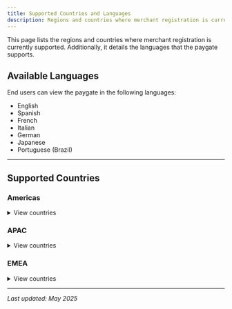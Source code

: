 ```yaml
---
title: Supported Countries and Languages
description: Regions and countries where merchant registration is currently supported.
---
```


This page lists the regions and countries where merchant registration is currently supported. Additionally, it details the languages that the paygate supports.

## Available Languages

End users can view the paygate in the following languages:

* English
* Spanish
* French
* Italian
* German
* Japanese
* Portuguese (Brazil)

---

## Supported Countries

### Americas

<details>
<summary>View countries</summary>

| Country Code | Country            |
| ------------ | ------------------ |
| EC           | 🇪🇨 Ecuador       |
| UY           | 🇺🇾 Uruguay       |
| ES           | 🇪🇸 Spain         |
| PR           | 🇵🇷 Puerto Rico   |
| PA           | 🇵🇦 Panama        |
| PE           | 🇵🇪 Peru          |
| CL           | 🇨🇱 Chile         |
| CO           | 🇨🇴 Colombia      |
| MX           | 🇲🇽 Mexico        |
| AR           | 🇦🇷 Argentina     |
| CA           | 🇨🇦 Canada        |
| BR           | 🇧🇷 Brazil        |
| US           | 🇺🇸 United States |

</details>

### APAC

<details>
<summary>View countries</summary>

| Country Code | Country                   |
| ------------ | ------------------------- |
| BH           | 🇧🇭 Bahrain              |
| PH           | 🇵🇭 Philippines          |
| PK           | 🇵🇰 Pakistan             |
| BD           | 🇧🇩 Bangladesh           |
| AE           | 🇦🇪 United Arab Emirates |
| ID           | 🇮🇩 Indonesia            |
| TW           | 🇹🇼 Taiwan               |
| TH           | 🇹🇭 Thailand             |
| MY           | 🇲🇾 Malaysia             |
| NZ           | 🇳🇿 New Zealand          |
| VN           | 🇻🇳 Vietnam              |
| KR           | 🇰🇷 South Korea          |
| SG           | 🇸🇬 Singapore            |
| CN           | 🇨🇳 China                |
| AU           | 🇦🇺 Australia            |
| IN           | 🇮🇳 India                |
| HK           | 🇭🇰 Hong Kong            |
| JP           | 🇯🇵 Japan                |

</details>

### EMEA

<details>
<summary>View countries</summary>

| Country Code | Country                     |
| ------------ | --------------------------- |
| LU           | 🇱🇺 Luxembourg             |
| JO           | 🇯🇴 Jordan                 |
| KE           | 🇰🇪 Kenya                  |
| MA           | 🇲🇦 Morocco                |
| SI           | 🇸🇮 Slovenia               |
| BA           | 🇧🇦 Bosnia and Herzegovina |
| SA           | 🇸🇦 Saudi Arabia           |
| UA           | 🇺🇦 Ukraine                |
| GR           | 🇬🇷 Greece                 |
| MT           | 🇲🇹 Malta                  |
| EG           | 🇪🇬 Egypt                  |
| ZA           | 🇿🇦 South Africa           |
| HR           | 🇭🇷 Croatia                |
| LT           | 🇱🇹 Lithuania              |
| RS           | 🇷🇸 Serbia                 |
| NG           | 🇳🇬 Nigeria                |
| HU           | 🇭🇺 Hungary                |
| LV           | 🇱🇻 Latvia                 |
| EE           | 🇪🇪 Estonia                |
| AT           | 🇦🇹 Austria                |
| FI           | 🇫🇮 Finland                |
| BE           | 🇧🇪 Belgium                |
| RO           | 🇷🇴 Romania                |
| PT           | 🇵🇹 Portugal               |
| IE           | 🇮🇪 Ireland                |
| SK           | 🇸🇰 Slovakia               |
| BG           | 🇧🇬 Bulgaria               |
| CY           | 🇨🇾 Cyprus                 |
| CZ           | 🇨🇿 Czechia                |
| AE           | 🇦🇪 United Arab Emirates   |
| TR           | 🇹🇷 Turkey                 |
| NO           | 🇳🇴 Norway                 |
| SE           | 🇸🇪 Sweden                 |
| CH           | 🇨🇭 Switzerland            |
| DK           | 🇩🇰 Denmark                |
| NL           | 🇳🇱 Netherlands            |
| IT           | 🇮🇹 Italy                  |
| FR           | 🇫🇷 France                 |
| PL           | 🇵🇱 Poland                 |
| IL           | 🇮🇱 Israel                 |
| GB           | 🇬🇧 United Kingdom         |
| DE           | 🇩🇪 Germany                |

</details>

---

*Last updated: May 2025*
